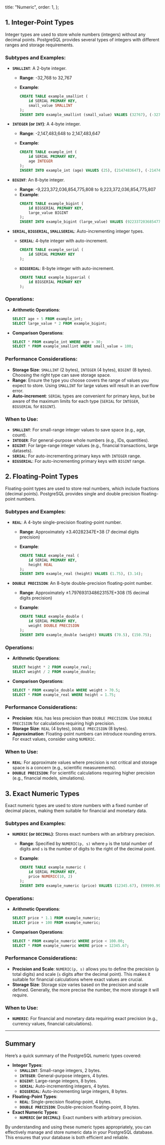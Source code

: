 
  title: "Numeric",
  order: 1,
};

## 1. Integer-Point Types

Integer types are used to store whole numbers (integers) without any decimal points. PostgreSQL provides several types of integers with different ranges and storage requirements.

### Subtypes and Examples:

- **`SMALLINT`**: A 2-byte integer.
    - **Range**: -32,768 to 32,767
    - **Example**:
        
        ```sql
        CREATE TABLE example_smallint (
            id SERIAL PRIMARY KEY,
            small_value SMALLINT
        );
        INSERT INTO example_smallint (small_value) VALUES (32767), (-32768);
        ```
        
- **`INTEGER` (or `INT`)**: A 4-byte integer.
    - **Range**: -2,147,483,648 to 2,147,483,647
    - **Example**:
        
        ```sql
        CREATE TABLE example_int (
            id SERIAL PRIMARY KEY,
            age INTEGER
        );
        INSERT INTO example_int (age) VALUES (25), (2147483647), (-2147483648);
        ```
        
- **`BIGINT`**: An 8-byte integer.
    - **Range**: -9,223,372,036,854,775,808 to 9,223,372,036,854,775,807
    - **Example**:
        ```sql
        CREATE TABLE example_bigint (
            id BIGSERIAL PRIMARY KEY,
            large_value BIGINT
        );
        INSERT INTO example_bigint (large_value) VALUES (9223372036854775807), (-9223372036854775808);
        ```
        
- **`SERIAL`, `BIGSERIAL`, `SMALLSERIAL`**: Auto-incrementing integer types.
    - **`SERIAL`**: 4-byte integer with auto-increment.
        ```sql
        CREATE TABLE example_serial (
            id SERIAL PRIMARY KEY
        );
        ```
        
    - **`BIGSERIAL`**: 8-byte integer with auto-increment.
        
        ```sql
        CREATE TABLE example_bigserial (
            id BIGSERIAL PRIMARY KEY
        );
        ```
        

### Operations:

- **Arithmetic Operations**:
    
    ```sql
    SELECT age + 5 FROM example_int;
    SELECT large_value * 2 FROM example_bigint;
    ```
    
- **Comparison Operations**:
    
    ```sql
    SELECT * FROM example_int WHERE age > 30;
    SELECT * FROM example_smallint WHERE small_value = 100;
    ```
    

### Performance Considerations:

- **Storage Size**: `SMALLINT` (2 bytes), `INTEGER` (4 bytes), `BIGINT` (8 bytes). Choosing the right type can save storage space.
- **Range**: Ensure the type you choose covers the range of values you expect to store. Using `SMALLINT` for large values will result in an overflow error.
- **Auto-increment**: `SERIAL` types are convenient for primary keys, but be aware of the maximum limits for each type (`SERIAL` for `INTEGER`, `BIGSERIAL` for `BIGINT`).

### When to Use:

- **`SMALLINT`**: For small-range integer values to save space (e.g., age, count).
- **`INTEGER`**: For general-purpose whole numbers (e.g., IDs, quantities).
- **`BIGINT`**: For large-range integer values (e.g., financial transactions, large datasets).
- **`SERIAL`**: For auto-incrementing primary keys with `INTEGER` range.
- **`BIGSERIAL`**: For auto-incrementing primary keys with `BIGINT` range.

## 2. Floating-Point Types

Floating-point types are used to store real numbers, which include fractions (decimal points). PostgreSQL provides single and double precision floating-point numbers.

### Subtypes and Examples:

- **`REAL`**: A 4-byte single-precision floating-point number.
    - **Range**: Approximately ±3.40282347E+38 (7 decimal digits precision)
    - **Example**:
        
        ```sql
        CREATE TABLE example_real (
            id SERIAL PRIMARY KEY,
            height REAL
        );
        INSERT INTO example_real (height) VALUES (1.75), (3.14);
        ```
        
- **`DOUBLE PRECISION`**: An 8-byte double-precision floating-point number.
    - **Range**: Approximately ±1.7976931348623157E+308 (15 decimal digits precision)
    - **Example**:
        
        ```sql
        CREATE TABLE example_double (
            id SERIAL PRIMARY KEY,
            weight DOUBLE PRECISION
        );
        INSERT INTO example_double (weight) VALUES (70.5), (150.75);
        ```
        

### Operations:

- **Arithmetic Operations**:
    
    ```sql
    SELECT height * 2 FROM example_real;
    SELECT weight / 2 FROM example_double;
    ```
    
- **Comparison Operations**:
    
    ```sql
    SELECT * FROM example_double WHERE weight > 70.5;
    SELECT * FROM example_real WHERE height = 1.75;
    ```
    

### Performance Considerations:

- **Precision**: `REAL` has less precision than `DOUBLE PRECISION`. Use `DOUBLE PRECISION` for calculations requiring high precision.
- **Storage Size**: `REAL` (4 bytes), `DOUBLE PRECISION` (8 bytes).
- **Approximation**: Floating-point numbers can introduce rounding errors. For exact values, consider using `NUMERIC`.

### When to Use:

- **`REAL`**: For approximate values where precision is not critical and storage space is a concern (e.g., scientific measurements).
- **`DOUBLE PRECISION`**: For scientific calculations requiring higher precision (e.g., financial models, simulations).

## 3. Exact Numeric Types

Exact numeric types are used to store numbers with a fixed number of decimal places, making them suitable for financial and monetary data.

### Subtypes and Examples:

- **`NUMERIC` (or `DECIMAL`)**: Stores exact numbers with an arbitrary precision.
    - **Range**: Specified by `NUMERIC(p, s)` where `p` is the total number of digits and `s` is the number of digits to the right of the decimal point.
    - **Example**:
        
        ```sql
        CREATE TABLE example_numeric (
            id SERIAL PRIMARY KEY,
            price NUMERIC(10, 2)
        );
        INSERT INTO example_numeric (price) VALUES (12345.67), (99999.99);
        ```
        

### Operations:

- **Arithmetic Operations**:
    
    ```sql
    SELECT price * 1.1 FROM example_numeric;
    SELECT price + 100 FROM example_numeric;
    ```
    
- **Comparison Operations**:
    
    ```sql
    SELECT * FROM example_numeric WHERE price < 100.00;
    SELECT * FROM example_numeric WHERE price = 12345.67;
    ```
    

### Performance Considerations:

- **Precision and Scale**: `NUMERIC(p, s)` allows you to define the precision (`p` total digits) and scale (`s` digits after the decimal point). This makes it suitable for financial calculations where exact values are crucial.
- **Storage Size**: Storage size varies based on the precision and scale defined. Generally, the more precise the number, the more storage it will require.

### When to Use:

- **`NUMERIC`**: For financial and monetary data requiring exact precision (e.g., currency values, financial calculations).

---

## Summary

Here’s a quick summary of the PostgreSQL numeric types covered:

- **Integer Types**:
    - **`SMALLINT`**: Small-range integers, 2 bytes.
    - **`INTEGER`**: General-purpose integers, 4 bytes.
    - **`BIGINT`**: Large-range integers, 8 bytes.
    - **`SERIAL`**: Auto-incrementing integers, 4 bytes.
    - **`BIGSERIAL`**: Auto-incrementing large integers, 8 bytes.
- **Floating-Point Types**:
    - **`REAL`**: Single-precision floating-point, 4 bytes.
    - **`DOUBLE PRECISION`**: Double-precision floating-point, 8 bytes.
- **Exact Numeric Types**:
    - **`NUMERIC` (or `DECIMAL`)**: Exact numbers with arbitrary precision.

By understanding and using these numeric types appropriately, you can effectively manage and store numeric data in your PostgreSQL database. This ensures that your database is both efficient and reliable.